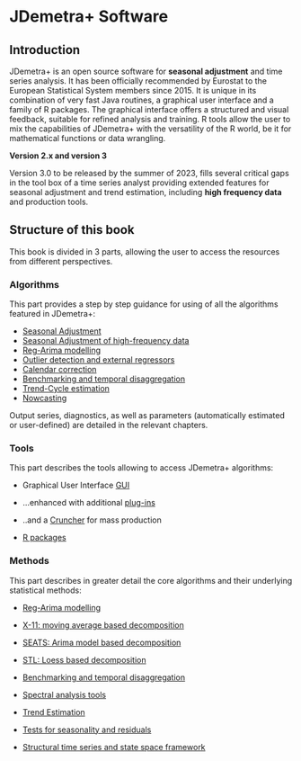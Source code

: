 # JDemetra+ Software {.unnumbered}

## Introduction

JDemetra+ is an open source software for **seasonal adjustment** and time series analysis. It has been officially recommended by Eurostat to the European Statistical System members since 2015. It is unique in its combination of very fast Java routines, a graphical user interface and a family of R packages. The graphical interface offers a structured and visual feedback, suitable for refined analysis and training. R tools allow the user to mix the capabilities of JDemetra+ with the versatility of the R world, be it for mathematical functions or data wrangling.

**Version 2.x and version 3**

Version 3.0 to be released by the summer of 2023, fills several critical gaps in the tool box of a time series analyst providing extended features for seasonal adjustment and trend estimation, including **high frequency data** and production tools.

## Structure of this book

This book is divided in 3 parts, allowing the user to access the resources from different perspectives.

### Algorithms

This part provides a step by step guidance for using of all the algorithms featured in JDemetra+:

-   [Seasonal Adjustment](A-sa.qmd)
-   [Seasonal Adjustment of high-frequency data](A-sa-hf.qmd)
-   [Reg-Arima modelling](A-sa.qmd)
-   [Outlier detection and external regressors](A-outlier-detection.qmd)
-   [Calendar correction](A-calendar-and-input.qmd)
-   [Benchmarking and temporal disaggregation](A-benchmarking.qmd)
-   [Trend-Cycle estimation](A-trend-cycle-estimation.qmd)
-   [Nowcasting](A-nowcasting.qmd)

Output series, diagnostics, as well as parameters (automatically estimated or user-defined) are detailed in the relevant chapters.

### Tools

This part describes the tools allowing to access JDemetra+ algorithms:

-   Graphical User Interface [GUI](T-graphical-user-interface.qmd)

-   ...enhanced with additional [plug-ins](T-plug-ins.qmd)

-   ..and a [Cruncher](T-Production-tools-cruncher-QR.qmd) for mass production

-   [R packages](T-r-packages.qmd)

### Methods

This part describes in greater detail the core algorithms and their underlying statistical methods:

-   [Reg-Arima modelling](M-reg-arima-modelling.qmd)

-   [X-11: moving average based decomposition](M-X11-decomposition.qmd)

-   [SEATS: Arima model based decomposition](M-SEATS-decomposition.qmd)

-   [STL: Loess based decomposition](M-STL-decomposition.qmd)

-   [Benchmarking and temporal disaggregation](M-Temp-Disagg-Bench.qmd)

-   [Spectral analysis tools](M-spectral-analysis.qmd)

-   [Trend Estimation](M-Trend-Estimation-Local-Polynomials.qmd)

-   [Tests for seasonality and residuals](M-tests.qmd)

-   [Structural time series and state space framework](M-state-space-framework.qmd)
